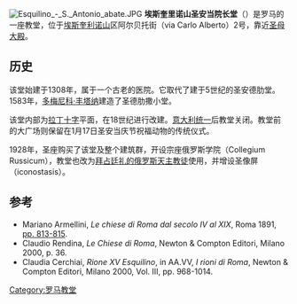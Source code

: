 [[File:Esquilino_-_S._Antonio_abate.JPG|thumb]]
'''埃斯奎里诺山圣安当院长堂'''（{{Lang-it|Sant'Antonio abate all’Esquilino}}）是罗马的一座教堂，位于[[埃斯奎利诺山|埃斯奎利诺山]]区阿尔贝托街（via Carlo Alberto）2号，靠近[[圣母大殿|圣母大殿]]。

==历史==
该堂始建于1308年，属于一个古老的医院。它取代了建于5世纪的圣安德肋堂。1583年，[[多梅尼科·丰塔纳|多梅尼科·丰塔纳]]建造了圣德肋撒小堂。

该堂内部为[[拉丁十字|拉丁十字]]平面，在18世纪进行改建。[[意大利统一|意大利统一]]后教堂关闭。教堂前的大广场则保留在1月17日圣安当庆节祝福动物的传统仪式。

1928年，圣座购买了该堂及整个建筑群，开设宗座俄罗斯学院（Collegium Russicum），教堂也改为[[俄罗斯礼天主教会|拜占廷礼的俄罗斯天主教徒]]使用，并增设圣像屏（iconostasis）。

== 参考 ==
* Mariano Armellini, ''Le chiese di Roma dal secolo IV al XIX'', Roma 1891, [http://penelope.uchicago.edu/Thayer/I/Gazetteer/Places/Europe/Italy/Lazio/Roma/Rome/churches/_Texts/Armellini/ARMCHI*/home.html pp. 813-815].
* Claudio Rendina, ''Le Chiese di Roma'', Newton & Compton Editori, Milano 2000, p. 36.
* Claudia Cerchiai, ''Rione XV Esquilino'', in AA.VV, ''I rioni di Roma'', Newton & Compton Editori, Milano 2000, Vol. III, pp. 968-1014.

{{coord|41.8970|N|12.5004|E|source:wikidata|display=title}}
[[Category:罗马教堂|Category:罗马教堂]]